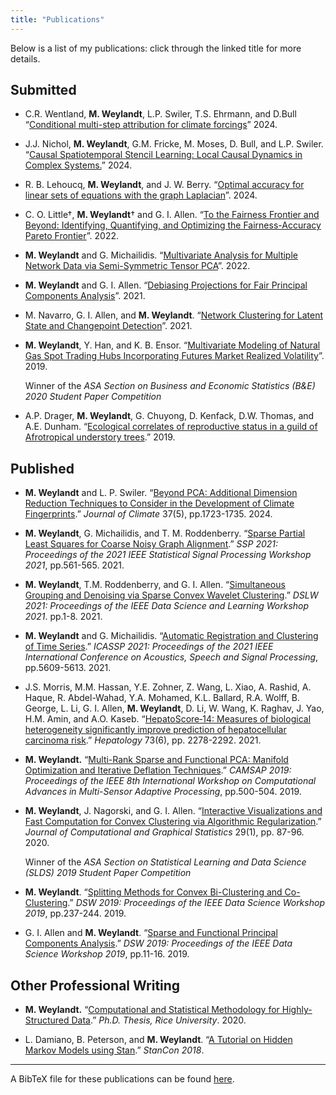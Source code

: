 ```yaml
---
title: "Publications"
---
```


Below is a list of my publications: click through the linked title for more details.

## Submitted 

- C.R. Wentland, **M. Weylandt**, L.P. Swiler, T.S. Ehrmann, and D.Bull "[Conditional multi-step attribution for climate forcings](publications/wentland_attribution.html)" 2024.

- J.J. Nichol, **M. Weylandt**, G.M. Fricke, M. Moses, D. Bull, and L.P. Swiler. "[Causal Spatiotemporal Stencil Learning: Local Causal Dynamics in Complex Systems.](publications/castle.html)" 2024.

- R. B. Lehoucq, **M. Weylandt**, and J. W. Berry. "[Optimal accuracy for linear sets of equations with the graph Laplacian](publications/ddcn.html)". 2024.

- C. O. Little†, **M. Weylandt**† and G. I. Allen. "[To the Fairness Frontier and Beyond: Identifying, Quantifying, and Optimizing the Fairness-Accuracy Pareto Frontier](publications/fairstacks.html)". 2022.

- **M. Weylandt** and G. Michailidis. "[Multivariate Analysis for Multiple Network Data via Semi-Symmetric
  Tensor PCA](publications/sstpca.html)". 2022.

- **M. Weylandt** and G. I. Allen. "[Debiasing Projections for Fair Principal Components Analysis](publications/fair_pca.html)". 2021.

- M. Navarro, G. I. Allen, and **M. Weylandt**. "[Network Clustering for Latent State and Changepoint Detection](publications/network_convex_clustering.html)". 2021.

- **M. Weylandt**, Y. Han, and K. B. Ensor. "[Multivariate Modeling of Natural Gas Spot Trading Hubs Incorporating Futures Market Realized Volatility](publications/ng_volatility.html)". 2019.

  Winner of the *ASA Section on Business and Economic Statistics (B&E) 2020 Student Paper Competition*

- A.P. Drager, **M. Weylandt**, G. Chuyong, D. Kenfack, D.W. Thomas, and A.E. Dunham. "[Ecological correlates of reproductive status in a guild of Afrotropical understory trees](publications/tree_reproduction.html)." 2019.

## Published

- **M. Weylandt** and L. P. Swiler. "[Beyond PCA: Additional Dimension Reduction Techniques to Consider in the Development of Climate Fingerprints](publications/pca+.html)." *Journal of Climate* 37(5), pp.1723-1735. 2024.

- **M. Weylandt**, G. Michailidis, and T. M. Roddenberry. "[Sparse Partial Least Squares for Coarse Noisy Graph Alignment](publications/conga.html)." *SSP 2021: Proceedings of the 2021 IEEE Statistical Signal Processing Workshop 2021*, pp.561-565. 2021.

- **M. Weylandt**, T.M. Roddenberry, and G. I. Allen. "[Simultaneous Grouping and Denoising via Sparse Convex Wavelet Clustering](publications/convex_wavelet_clustering.html)." *DSLW 2021: Proceedings of the IEEE Data Science and Learning Workshop 2021*. pp.1-8. 2021.

- **M. Weylandt** and G. Michailidis. "[Automatic Registration and Clustering of Time Series](publications/trout.html)." *ICASSP 2021: Proceedings of the 2021 IEEE International Conference on Acoustics, Speech and Signal Processing*, pp.5609-5613. 2021.

- J.S. Morris, M.M. Hassan, Y.E. Zohner, Z. Wang, L. Xiao, A. Rashid, A. Haque, R. Abdel-Wahad, Y.A. Mohamed, K.L. Ballard, R.A. Wolff, B. George, L. Li, G. I. Allen, **M. Weylandt**, D. Li, W. Wang, K. Raghav, J. Yao, H.M. Amin, and A.O. Kaseb. "[HepatoScore‐14: Measures of biological heterogeneity significantly improve prediction of hepatocellular carcinoma risk](publications/hepatoscore14.html)." *Hepatology* 73(6), pp. 2278-2292. 2021.
- **M. Weylandt.** "[Multi-Rank Sparse and Functional PCA: Manifold Optimization and Iterative Deflation Techniques](publications/mrsfpca.html)." *CAMSAP 2019: Proceedings of the IEEE 8th International Workshop on Computational Advances in Multi-Sensor Adaptive Processing*, pp.500-504. 2019.

- **M. Weylandt**, J. Nagorski, and G. I. Allen. "[Interactive Visualizations and Fast Computation for Convex Clustering via Algorithmic Regularization](publications/clustRviz.html)." *Journal of Computational and Graphical Statistics* 29(1), pp. 87-96. 2020.

    Winner of the *ASA Section on Statistical Learning and Data Science (SLDS) 2019 Student Paper Competition*

- **M. Weylandt**. "[Splitting Methods for Convex Bi-Clustering and Co-Clustering](publications/coclustering_algs.html)." *DSW 2019: Proceedings of the IEEE Data Science Workshop 2019*, pp.237-244. 2019.

- G. I. Allen and **M. Weylandt**. "[Sparse and Functional Principal Components Analysis](publications/sfpca.html)." *DSW 2019: Proceedings of the IEEE Data Science Workshop 2019*, pp.11-16. 2019.

## Other Professional Writing

- **M. Weylandt.** "[Computational and Statistical Methodology for Highly-Structured Data](publications/thesis.html)." *Ph.D. Thesis, Rice University*. 2020.

- L. Damiano, B. Peterson, and **M. Weylandt**. "[A Tutorial on Hidden Markov Models using Stan](publications/luis.Rmd)." *StanCon 2018*.

<hr>

A BibTeX file for these publications can be found [here](assets/weylandt.bib).
